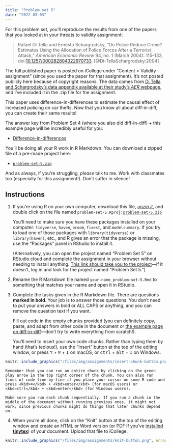 ```yaml
---
title: "Problem set 5"
date: "2022-03-03"
---
```


For this problem set, you'll reproduce the results from one of the papers that you looked at in your threats to validity assignment:

> Rafael Di Tella and Ernesto Schargrodsky, “Do Police Reduce Crime? Estimates Using the Allocation of Police Forces After a Terrorist Attack,” *American Economic Review* 94, no. 1 (March 2004): 115–133, doi:[10.1257/000282804322970733](https://doi.org/10.1257/000282804322970733). [@Di-TellaSchargrodsky:2004]

The full published paper is posted on iCollege under "Content > Validity assignment" (since you used the paper for that assignment). It's not posted publicly here because of copyright reasons. The data comes from [Di Tella and Schargrodsky's data appendix available at their study's *AER* webpage](https://www.aeaweb.org/articles?id=10.1257/000282804322970733), and I've included it in the .zip file for the assignment.

This paper uses difference-in-differences to estimate the causal effect of increased policing on car thefts. Now that you know all about diff-in-diff, you can create their same results!

The answer key from Problem Set 4 (where you also did diff-in-diff) + this example page will be incredibly useful for you:

- [Difference-in-differences](/example/diff-in-diff.qmd)

You'll be doing all your R work in R Markdown. You can download a zipped file of a pre-made project here:

- [<i class="fas fa-file-archive"></i> `problem-set-5.zip`](/projects/problem-set-5.zip)

And as always, if you're struggling, *please* talk to me. Work with classmates too (especially for this assignment!). Don't suffer in silence!


## Instructions

1. If you're using R on your own computer, download this file, [*unzip it*](/resource/unzipping.qmd), and double click on the file named `problem-set-5.Rproj`: [<i class="fas fa-file-archive"></i> `problem-set-5.zip`](/projects/problem-set-5.zip)

    You'll need to make sure you have these packages installed on your computer: `tidyverse`, `haven`, `broom`, `fixest`, and `modelsummary`. If you try to load one of those packages with `library(tidyverse)` or `library(haven)`, etc., and R gives an error that the package is missing, use the "Packages" panel in RStudio to install it.

    (Alternatively, you can open the project named "Problem Set 5" on RStudio.cloud and complete the assignment in your browser without needing to install anything. [This link should take you to the project](https://rstudio.cloud/spaces/205054/project/3424172)—if it doesn't, log in and look for the project named "Problem Set 5.")

2. Rename the R Markdown file named `your-name_problem-set-5.Rmd` to something that matches your name and open it in RStudio.

3. Complete the tasks given in the R Markdown file. There are questions **marked in bold**. Your job is to answer those questions. You don't need to put your answers in bold or ALL CAPS or anything, and you can remove the question text if you want.

    Fill out code in the empty chunks provided (you can definitely copy, paste, and adapt from other code in the document or [the example page on diff-in-diff](/example/diff-in-diff.qmd)—don't try to write everything from scratch!).

    You'll need to insert your own code chunks. Rather than typing them by hand (that's tedious!), use the "Insert" button at the top of the editing window, or press  <kbd>⌥</kbd> + <kbd>⌘</kbd> + <kbd>I</kbd> on macOS, or <kbd>ctrl</kbd> + <kbd>alt</kbd> + <kbd>I</kbd> on Windows.

```r
knitr::include_graphics("/files/img/assignments/insert-chunk-button.png", error = FALSE)
```

    Remember that you can run an entire chunk by clicking on the green play arrow in the top right corner of the chunk. You can also run lines of code line-by-line if you place your cursor on some R code and press <kbd>⌘</kbd> + <kbd>enter</kbd> (for macOS users) or <kbd>ctrl</kbd> + <kbd>enter</kbd> (for Windows users).

    Make sure you run each chunk sequentially. If you run a chunk in the middle of the document without running previous ones, it might not work, since previous chunks might do things that later chunks depend on.

4. When you're all done, click on the "Knit" button at the top of the editing window and create an HTML or Word version (or PDF if you've [installed **tinytex**](/resource/install.qmd#install-tinytex)) of your document. Upload that file to iCollege.

```r
knitr::include_graphics("/files/img/assignments/knit-button.png", error = FALSE)
```

